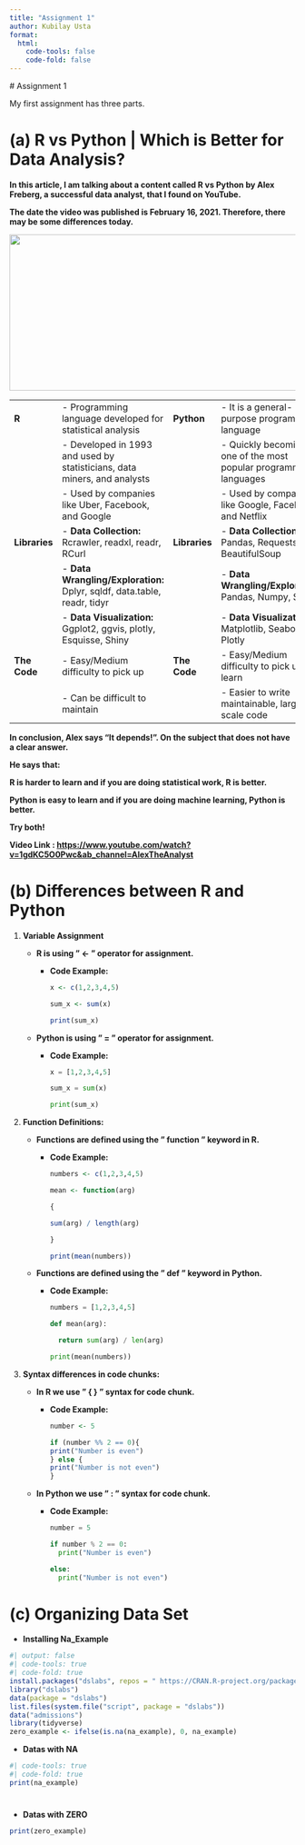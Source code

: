 ```yaml
---
title: "Assignment 1"
author: Kubilay Usta
format:
  html:
    code-tools: false
    code-fold: false
---
```


\# Assignment 1

My first assignment has three parts.

# **(a) R vs Python \| Which is Better for Data Analysis?**

**In this article, I am talking about a content called R vs Python by Alex Freberg, a successful data analyst, that I found on YouTube.**

**The date the video was published is February 16, 2021. Therefore, there may be some differences today.**

![](images/Python_vs._R_for_Data_Science__What_s_the_Difference__klxnwh.webp){width="754" height="275"}

|               |                                                                           |               |                                                                   |
|-------------|-------------------------|-------------|----------------------|
| **R**         | \- Programming language developed for statistical analysis                | **Python**    | \- It is a general-purpose programming language                   |
|               | \- Developed in 1993 and used by statisticians, data miners, and analysts |               | \- Quickly becoming one of the most popular programming languages |
|               | \- Used by companies like Uber, Facebook, and Google                      |               | \- Used by companies like Google, Facebook, and Netflix           |
| **Libraries** | \- **Data Collection:** Rcrawler, readxl, readr, RCurl                    | **Libraries** | \- **Data Collection:** Pandas, Requests, BeautifulSoup           |
|               | \- **Data Wrangling/Exploration:** Dplyr, sqldf, data.table, readr, tidyr |               | \- **Data Wrangling/Exploration:** Pandas, Numpy, Scipy           |
|               | \- **Data Visualization:** Ggplot2, ggvis, plotly, Esquisse, Shiny        |               | \- **Data Visualization:** Matplotlib, Seaborn, Plotly            |
| **The Code**  | \- Easy/Medium difficulty to pick up                                      | **The Code**  | \- Easy/Medium difficulty to pick up and learn                    |
|               | \- Can be difficult to maintain                                           |               | \- Easier to write maintainable, large-scale code                 |

**In conclusion, Alex says "It depends!". On the subject that does not have a clear answer.**

**He says that:**

**R is harder to learn and if you are doing statistical work, R is better.**

**Python is easy to learn and if you are doing machine learning, Python is better.**

**Try both!**

**Video Link : <https://www.youtube.com/watch?v=1gdKC5O0Pwc&ab_channel=AlexTheAnalyst>**

# **(b) Differences between R and Python**

1.  **Variable Assignment**

    -   **R is using " \<- " operator for assignment.**

        -   **Code Example:**


            ```r
            x <- c(1,2,3,4,5)

            sum_x <- sum(x)
            
            print(sum_x)
            ```

    -   **Python is using " = " operator for assignment.**

        -   **Code Example:**


            ```python
            x = [1,2,3,4,5]

            sum_x = sum(x)
            
            print(sum_x)
            ```
2.  **Function Definitions:**

    -   **Functions are defined using the " function " keyword in R.**

        -   **Code Example:**
            ```r
            numbers <- c(1,2,3,4,5)
            
            mean <- function(arg)

            {

            sum(arg) / length(arg)

            }
            
            print(mean(numbers))
            ```

            

    -   **Functions are defined using the " def " keyword in Python.**

        -   **Code Example:**

            ```python
            numbers = [1,2,3,4,5]
            
            def mean(arg):
              
              return sum(arg) / len(arg)
              
            print(mean(numbers))
            ```
3.  **Syntax differences in code chunks:**

    -   **In R we use " { } " syntax for code chunk.**

        -   **Code Example:**

            ```r
            number <- 5
            
            if (number %% 2 == 0){
            print("Number is even")
            } else {
            print("Number is not even")
            }
            ```

    -   **In Python we use " : " syntax for code chunk.**

        -   **Code Example:**
          
            ```python
            number = 5
            
            if number % 2 == 0:
              print("Number is even")
            
            else:
              print("Number is not even")
            ```

# **(c) Organizing Data Set**

-   **Installing Na_Example**

```r
#| output: false
#| code-tools: true
#| code-fold: true
install.packages("dslabs", repos = " https://CRAN.R-project.org/package=dslabs")
library("dslabs")
data(package = "dslabs")
list.files(system.file("script", package = "dslabs"))
data("admissions")
library(tidyverse)
zero_example <- ifelse(is.na(na_example), 0, na_example)
```

-   **Datas with NA**

```r
#| code-tools: true
#| code-fold: true
print(na_example) 

```

# 

-   **Datas with ZERO**

```r
print(zero_example)
```

\
